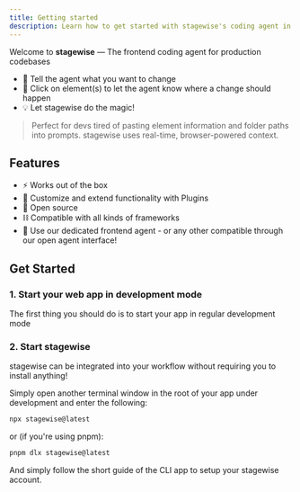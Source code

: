 ```yaml
---
title: Getting started
description: Learn how to get started with stagewise's coding agent in seconds.
---
```



Welcome to **stagewise** —  The frontend coding agent for production codebases

- 💬 Tell the agent what you want to change
- 🧠 Click on element(s) to let the agent know where a change should happen
- 💡 Let stagewise do the magic!

> Perfect for devs tired of pasting element information and folder paths into prompts. stagewise uses real-time, browser-powered context.

## Features

- ⚡ Works out of the box
- 🧩 Customize and extend functionality with Plugins
- 📖 Open source
- ⛓️ Compatible with all kinds of frameworks
- 🧠 Use our dedicated frontend agent - or any other compatible through our open agent interface!


## Get Started

### 1. Start your web app in development mode

The first thing you should do is to start your app in regular development mode


### 2. Start stagewise

stagewise can be integrated into your workflow without requiring you to install anything!

Simply open another terminal window in the root of your app under development and enter the following:

```bash
npx stagewise@latest
```

or (if you're using pnpm):

```bash
pnpm dlx stagewise@latest
```

And simply follow the short guide of the CLI app to setup your stagewise account.
